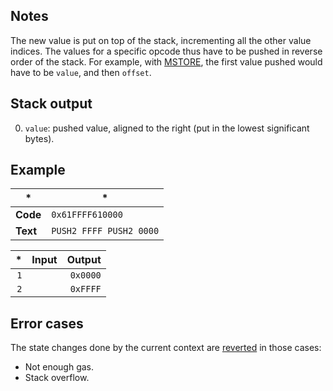 ## Notes

The new value is put on top of the stack, incrementing all the other value indices. The values for a specific opcode thus have to be pushed in reverse order of the stack. For example, with [MSTORE](/#52), the first value pushed would have to be `value`, and then `offset`.

## Stack output

0. `value`: pushed value, aligned to the right (put in the lowest significant bytes).

## Example

| * | * |
|---|---|
| **Code** | `0x61FFFF610000` |
| **Text** | `PUSH2 FFFF PUSH2 0000` |

| * | Input | Output |
|--:|------:|-------:|
| `1` | | `0x0000` |
| `2` | | `0xFFFF` |

## Error cases

The state changes done by the current context are [reverted](#FD) in those cases:
- Not enough gas.
- Stack overflow.
